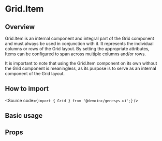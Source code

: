 

<Meta of={Stories} />

# Grid.Item

## Overview

Grid.Item is an internal component and integral part of the Grid component and
must always be used in conjunction with it.
It represents the individual columns or rows of the Grid layout.
By setting the appropriate attributes, Items can be configured to span across
multiple columns and/or rows.

It is important to note that using the Grid.Item component on its own without
the Grid component is meaningless, as its purpose is to serve as an internal
component of the Grid layout.

## How to import

<Source code={`import { Grid } from '@devoinc/genesys-ui';`} />

## Basic usage

<Canvas of={Stories.Base} />

## Props

<ArgTypes of={Stories} />
